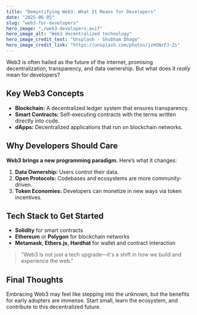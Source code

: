 ```yaml
---
title: "Demystifying Web3: What It Means for Developers"
date: "2025-06-05"
slug: "web3-for-developers"
hero_image: "./web3-developers.avif"
hero_image_alt: "Web3 decentralized technology"
hero_image_credit_text: "Unsplash - Shubham Dhage"
hero_image_credit_link: "https://unsplash.com/photos/jzHSNzFJ-Zs"
---
```


Web3 is often hailed as the future of the internet, promising decentralization, transparency, and data ownership. But what does it *really* mean for developers?

## Key Web3 Concepts

- **Blockchain:** A decentralized ledger system that ensures transparency.
- **Smart Contracts:** Self-executing contracts with the terms written directly into code.
- **dApps:** Decentralized applications that run on blockchain networks.

## Why Developers Should Care

**Web3 brings a new programming paradigm.** Here’s what it changes:

1. **Data Ownership:** Users control their data.
2. **Open Protocols:** Codebases and ecosystems are more community-driven.
3. **Token Economies:** Developers can monetize in new ways via token incentives.

## Tech Stack to Get Started

- **Solidity** for smart contracts
- **Ethereum** or **Polygon** for blockchain networks
- **Metamask**, **Ethers.js**, **Hardhat** for wallet and contract interaction

> "Web3 is not just a tech upgrade—it's a shift in how we build and experience the web."

## Final Thoughts

Embracing Web3 may feel like stepping into the unknown, but the benefits for early adopters are immense. Start small, learn the ecosystem, and contribute to this decentralized future.

